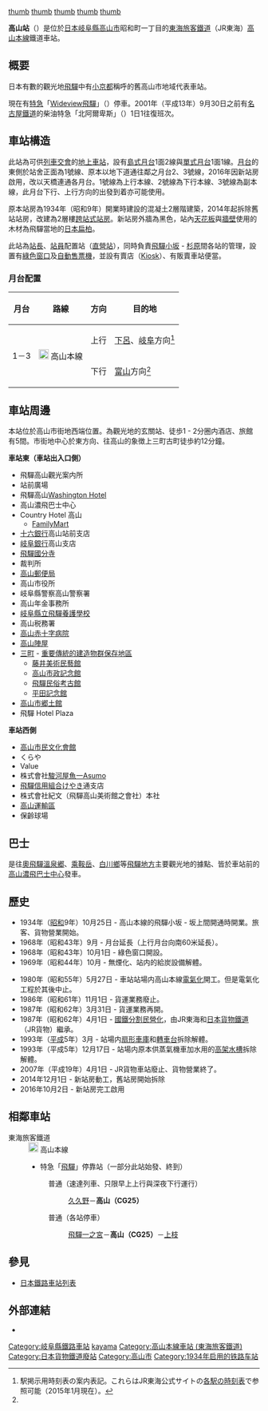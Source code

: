 {{NoteTA|1 = zh:高山站; zh-cn:高山站; zh-tw:高山車站; zh-hk:高山站; }}
{{Otheruses|other=同名的其它車站|高山站}}
{{日本車站資訊
|公司色 = #f77321
|站名 = 高山站
|圖片 = Takayama Station.jpg
|pxl = 300px
|圖片說明 = 東口（乘鞍口）新站舍（2018年8月）
|日文原名 = 高山
|平假名 = たかやま
|羅馬拼音 = Takayama
|電報略號 = タヤ
|所在地 = {{JPN}}[[岐阜縣|岐阜縣]][[高山市|高山市]]昭和町一丁目22番2號
|車站構造 = [[地上車站|地上車站]]
|月台配置 = 2面3線
|啟用年月日 = 1934年（[[昭和|昭和]]9年）10月25日
|廢站年月日 = 
|乘客人數 = 1,564
|統計年度 = 2013年
|轉車 = 
|備註 = 站長配置站（管理站）<br/>有[[綠色窗口|綠色窗口]]
|全寬備註 =
|adjacent = {{Adjacent stations|system=東海旅客鐵道|line=CG|left=飛驒一之宮|right=上枝|note-left=6.9km|note-mid={{JR海車站編號|CG|25}}<br />距離[[岐阜站|岐阜]]136.4km|note-right=4.6km}}
}}
[[FILE:Takayama_Station_Entry_Gate_2017.jpg|thumb]]
[[FILE:Takayama_Station_Access_Showcase_2017.jpg|thumb]]
[[FILE:Takayama_sta03s3200.jpg|thumb]]
[[FILE:JRC_Takayama_station_yard.jpg|thumb]]
[[FILE:Takayama_Station_Outside_view_201706.jpg|thumb]]

'''高山站'''（{{jpn|j=高山駅|hg=たかやまえき|rm=Takayama eki|f=y}}）是位於[[日本|日本]][[岐阜縣|岐阜縣]][[高山市|高山市]]昭和町一丁目的[[東海旅客鐵道|東海旅客鐵道]]（JR東海）[[高山本線|高山本線]]鐵道車站。

== 概要 ==
日本有數的觀光地[[飛驒國|飛驒]]中有[[小京都|小京都]]稱呼的舊高山市地域代表車站。

現在有[[特別急行列車|特急]]「[[飛驒號列車)|Wideview飛驒]]」（{{lang|ja|ひだ}}）停車。2001年（平成13年）9月30日之前有[[名古屋鐵道|名古屋鐵道]]的柴油特急「北阿爾卑斯」（{{lang|ja|北アルプス}}）1日1往復班次。

== 車站構造 ==
此站為可供[[列車交會|列車交會]]的[[地上車站|地上車站]]，設有[[島式月台|島式月台]]1面2線與[[單式月台|單式月台]]1面1線。[[月台|月台]]的東側於站舍正面為1號線、原本以地下道通往鄰之月台2、3號線，2016年因新站房啟用，改以天橋連通各月台。1號線為上行本線、2號線為下行本線、3號線為副本線，此月台下行、上行方向的出發到着亦可能使用。

原本站房為1934年（昭和9年）開業時建設的混凝土2層階建築，2014年起拆除舊站站房，改建為2層樓[[跨站式站房|跨站式站房]]。新站房外牆為黑色，站內[[天花板|天花板]]與[[牆壁|牆壁]]使用的木材為飛驒當地的[[日本扁柏|日本扁柏]]。

此站為[[站長|站長]]、[[站員|站員]]配置站（[[直營站|直營站]]），同時負責[[飛驒小坂站|飛驒小坂]] - [[杉原站|杉原]]間各站的管理，設置有[[綠色窗口|綠色窗口]]及[[自動售票機|自動售票機]]，並設有賣店（[[Kiosk_(便利商店)|Kiosk]]）、有販賣車站便當。

=== 月台配置 ===
{| class="wikitable"
!月台<!-- 事業者側による呼称 --->!!路線!!方向!!目的地
|-
! rowspan="2" | 1－3
| rowspan="2" |[[File:JR_Central_Takayama_Line.svg|20px]] 高山本線
| style="text-align:center" | 上行
| [[下呂站|下呂]]、[[岐阜站|岐阜]]方向<ref name="homen">駅掲示用時刻表の案内表記。これらはJR東海公式サイトの[http://railway.jr-central.co.jp/time-schedule/search/index.html 各駅の時刻表]で参照可能（2015年1月現在）。<!-- URLが変わることを想定し、直リンクはしていない ---></ref>
|-
| style="text-align:center" | 下行
| [[富山站_(日本)|富山]]方向<ref name="homen" />
|}

== 車站周邊 ==
本站位於高山市街地西端位置。為觀光地的玄關站、徒歩1 - 2分圈内酒店、旅館有5間。市街地中心於東方向、往高山的象徴上三町古町徒歩約12分鐘。

'''車站東（車站出入口側）'''
* 飛驒高山觀光案内所
* 站前廣場
* 飛驒高山[[Washington_Hotel|Washington Hotel]]
* 高山濃飛巴士中心
* Country Hotel 高山
** [[FamilyMart|FamilyMart]]
* [[十六銀行|十六銀行]]高山站前支店
* [[岐阜銀行|岐阜銀行]]高山支店
* [[飛驒國分寺|飛驒國分寺]]
* 裁判所
* [[高山郵便局|高山郵便局]]
* 高山市役所
* 岐阜縣警察高山警察署
* 高山年金事務所
* [[岐阜縣立飛驒養護學校|岐阜縣立飛驒養護學校]]
* 高山税務署
* [[高山赤十字病院|高山赤十字病院]]
* [[高山陣屋|高山陣屋]]
* [[三町_(高山市)|三町]] - [[重要傳統的建造物群保存地區|重要傳統的建造物群保存地區]]
** [[藤井美術民藝館|藤井美術民藝館]]
** [[高山市政記念館|高山市政記念館]]
** [[飛驒民俗考古館|飛驒民俗考古館]]
** [[平田記念館|平田記念館]]
* [[高山市郷土館|高山市郷土館]]
* 飛驒 Hotel Plaza

'''車站西側'''
* [[高山市民文化會館|高山市民文化會館]]
* くらや
* Value
* 株式會社[[駿河屋魚一|駿河屋魚一]]Asumo
* [[飛驒信用組合|飛驒信用組合]]けやき通支店
* 株式會社紀文（飛驒高山美術館之會社）本社
* [[高山運輸區|高山運輸區]]
* 保齡球場

== 巴士 ==
是往[[奧飛驒溫泉郷|奧飛驒溫泉郷]]、[[乘鞍岳|乘鞍岳]]、[[白川鄉|白川鄉]]等[[飛驒地方|飛驒地方]]主要觀光地的據點、皆於車站前的[[高山濃飛巴士中心|高山濃飛巴士中心]]發車。
<!--不要かと。重複していますし
'''高山濃飛巴士中心'''
隣接しているが、屋根はつながっていない。詳細は高山濃飛巴士中心の項目を参照のこと。
* 【高速巴士】郡上八幡・[[大阪市|大阪]]方向、郡上八幡・[[名古屋市|名古屋]]方向、[[四日市市|四日市]]・[[津市|津]]方向、[[東京|東京]]（新宿）方向、松本方向、[[白川郷|白川郷]]・[[金澤市|金澤]]方向（[[冬季|冬季]]除く）
* [[平湯溫泉|平湯溫泉]]・[[新平湯溫泉|新平湯溫泉]]・[[新穂高溫泉|新穂高溫泉]]方向、[[上高地|上高地]]方向、[[清見村|清見村]]方向、國府・飛驒古川方向、久久野・秋神溫泉方向、久久野・上ケ洞方向、往還寺方向、乗鞍青年の家方向
* 高山市内 周遊巴士四季の丘コース、匠の街コース、光記念館線
-->

== 歷史 ==
* 1934年（[[昭和|昭和]]9年）10月25日 - 高山本線的飛驒小坂 - 坂上間開通時開業。旅客、貨物營業開始。
* 1968年（昭和43年）9月 - 月台延長（上行月台向南60米延長）。
* 1968年（昭和43年）10月1日 - 綠色窗口開設。
* 1969年（昭和44年）10月 - 無煙化、站内的給炭設備解體。
<!--10月1日なのか？** 高山站開業以来の[[号鐘|号鐘]]を[[列車集中制御装置|CTC]]化のため取り外し、その後は[[站長室|站長室]]に保管する。-->
* 1980年（昭和55年）5月27日 - 車站站場内高山本線[[電氣化|電氣化]]開工。但是電氣化工程於其後中止。
* 1986年（昭和61年）11月1日 - 貨運業務廢止。
* 1987年（昭和62年）3月31日 - 貨運業務再開。
* 1987年（昭和62年）4月1日 - [[國鐵分割民營化|國鐵分割民營化]]，由JR東海和[[日本貨物鐵道|日本貨物鐵道]]（JR貨物）繼承。
* 1993年（[[平成|平成]]5年）3月 - 站場内[[扇形車庫|扇形車庫]]和[[轉車台|轉車台]]拆除解體。
* 1993年（平成5年）12月17日 - 站場内原本供蒸氣機車加水用的[[高架水槽|高架水槽]]拆除解體。
* 2007年（平成19年）4月1日 - JR貨物車站廢止、貨物營業終了。
* 2014年12月1日 - 新站房動工，舊站房開始拆除
* 2016年10月2日 - 新站房完工啟用

== 相鄰車站 ==
; 東海旅客鐵道
: [[File:JR_Central_Takayama_Line.svg|20px]] 高山本線
:* 特急「[[飛驒號列車|飛驒]]」停靠站（一部分此站始發、終到）
:: {{Color|gray|■}}普通（速達列車、只限早上上行與深夜下行運行）
::: [[久久野站|久久野]]－'''高山（CG25）'''
:: {{Color|gray|■}}普通（各站停車）
::: [[飛驒一之宮站|飛驒一之宮]]－'''高山（CG25）'''－[[上枝站|上枝]]

== 參見 ==
{{Commonscat|Takayama Station}}
* [[日本鐵路車站列表|日本鐵路車站列表]]

== 外部連結 ==
* {{外部連結/JR東海車站|tokai|takayama|高山}}
<!--觀光案内は不要* [http://www.hidatakayama.or.jp/ 飛驒高山觀光協會]-->

{{高山本線 (JR東海)}}

{{DEFAULTSORT:Takayama}}
[[Category:岐阜縣鐵路車站|Category:岐阜縣鐵路車站]]
[[Category:日本鐵路車站_Ta|kayama]]
[[Category:高山本線車站_(東海旅客鐵道)|Category:高山本線車站 (東海旅客鐵道)]]
[[Category:日本貨物鐵道廢站|Category:日本貨物鐵道廢站]]
[[Category:高山市|Category:高山市]]
[[Category:1934年启用的铁路车站|Category:1934年启用的铁路车站]]